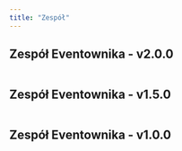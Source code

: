 ```yaml
---
title: "Zespół"
---
```



## Zespół Eventownika - v2.0.0

<div
  style={{
    display: "flex",
    justifyContent: "center",
    alignItems: "center",
    textAlign: "center",
  }}
>
  <table style={{ width: "auto", textAlign: "center", margin: "0 auto" }}>
    <tr>
      <Contributor
        link="https://github.com/dawidlinek"
        name="Dawid"
        surname="Linek"
        title="Product Owner"
      />
      <Contributor
        link="https://github.com/AmeliaSroczynska1"
        name="Amelia"
        surname="Sroczynska"
        title="Project Manager"
      />
      <Contributor
        link="https://github.com/Antoni-Czaplicki"
        name="Antoni"
        surname="Czaplicki"
        title="Frontend Lead"
      />
      <Contributor
        link="https://github.com/GOLDER303"
        name="GOLDER"
        surname="303"
        title="Backend Lead"
      />
      <Contributor
        link="https://github.com/mejsiejdev"
        name="Mejsiej"
        surname="Dev"
        title="Frontend Developer"
      />
    </tr>
    <tr>
      <Contributor
        link="https://github.com/maciejkrol18"
        name="Maciej"
        surname="Krol"
        title="Frontend Developer"
      />
      <Contributor
        link="https://github.com/chewmanji"
        name="Chewmanji"
        surname=""
        title="Frontend Developer"
      />
      <Contributor
        link="https://github.com/qamarq"
        name="Qamar"
        surname=""
        title="Frontend Developer"
      />
      <Contributor
        link="https://github.com/Skiperpol"
        name="Skiperpol"
        surname=""
        title="Backend Developer"
      />
      <Contributor
        link="https://github.com/pb3dpb3d"
        name="Pb3d"
        surname=""
        title="Backend Developer"
      />
    </tr>
    <tr>
      <Contributor
        link="https://github.com/huskyybtw"
        name="Marek"
        surname="Kocik"
        title="Backend Developer"
      />
      <Contributor
        link="https://github.com/ibtyog"
        name="Ibtyog"
        surname=""
        title="Backend Developer"
      />
      <Contributor
        link="https://github.com/kamilramocki"
        name="Kamil"
        surname="Ramocki"
        title="Backend Developer"
      />
      <Contributor
        link="https://github.com/MBlich"
        name="MBlich"
        surname=""
        title="UI/UX"
      />
    </tr>
  </table>
</div>

## Zespół Eventownika - v1.5.0

<div
  style={{
    display: "flex",
    justifyContent: "center",
    alignItems: "center",
    textAlign: "center",
  }}
>
  <table style={{ width: "auto", textAlign: "center", margin: "0 auto" }}>
    <tr>
      <Contributor
        link="https://github.com/dawidlinek"
        name="Dawid"
        surname="Linek"
        title="Project Manager"
      />
      <Contributor
        link="https://github.com/GOLDER303"
        name="GOLDER"
        surname="303"
        title="Backend Lead"
      />
      <Contributor
        link="https://github.com/Szymczek"
        name="Szymczek"
        surname=""
        title="Frontend Developer"
      />
      <Contributor
        link="https://github.com/Skiperpol"
        name="Skiperpol"
        surname=""
        title="Backend Developer"
      />
    </tr>
    <tr>
      <Contributor
        link="https://github.com/pb3dpb3d"
        name="Pb3d"
        surname=""
        title="Backend Developer"
      />
      <Contributor
        link="https://github.com/huskyybtw"
        name="Huskyy"
        surname=""
        title="Backend Developer"
      />
      <Contributor
        link="https://github.com/ibtyog"
        name="Ibtyog"
        surname=""
        title="Backend Developer"
      />
      <Contributor
        link="https://github.com/kamilramocki"
        name="Kamil"
        surname="Ramocki"
        title="Backend Developer"
      />
    </tr>
    <tr>
      <Contributor
        link="https://github.com/MBlich"
        name="MBlich"
        surname=""
        title="UI/UX"
      />
    </tr>
  </table>
</div>

## Zespół Eventownika - v1.0.0

<div
  style={{
    display: "flex",
    justifyContent: "center",
    alignItems: "center",
    textAlign: "center",
  }}
>
  <table style={{ width: "auto", textAlign: "center", margin: "0 auto" }}>
    <tr>
      <Contributor
        link="https://github.com/dawidlinek"
        name="Dawid"
        surname="Linek"
        title="Project Manager"
      />
      <Contributor
        link="https://github.com/Rei-x"
        name="Rei"
        surname="X"
        title="Frontend Lead"
      />
      <Contributor
        link="https://github.com/Szymczek"
        name="Szymczek"
        surname=""
        title="Frontend Developer"
      />
    </tr>
    <tr>
      <Contributor
        link="https://github.com/karbowskijakub"
        name="Jakub"
        surname="Karbowski"
        title="Frontend Developer"
      />
      <Contributor
        link="https://github.com/Skiperpol"
        name="Skiperpol"
        surname=""
        title="Backend Developer"
      />
      <Contributor
        link="https://github.com/MBlich"
        name="MBlich"
        surname=""
        title="UI/UX"
      />
    </tr>
  </table>
</div>
